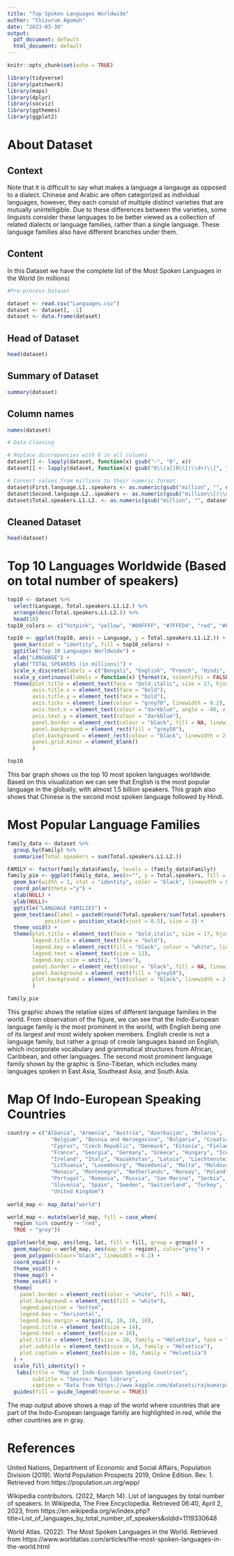 ```yaml
---
title: "Top Spoken Languages Worldwide"
author: "Chizurum Agomoh"
date: "2023-03-30"
output:
  pdf_document: default
  html_document: default
---
```


```r
knitr::opts_chunk$set(echo = TRUE)
```

```r
library(tidyverse)
library(patchwork)
library(maps)
library(dplyr)
library(socviz)
library(ggthemes)
library(ggplot2)
```

# About Dataset

## Context

Note that it is difficult to say what makes a language a langauge as opposed to a dialect. Chinese and Arabic are often categorized as individual languages, however, they each consist of multiple distinct varieties that are mutually unintelligible. Due to these differences between the varieties, some linguists consider these languages to be better viewed as a collection of related dialects or language families, rather than a single language. These language families also have different branches under them.

## Content

In this Dataset we have the complete list of the Most Spoken Languages in the World (in millions)

```r
#Pre-process Dataset

dataset <- read.csv("Languages.csv")
dataset <- dataset[, -1] 
dataset <- data.frame(dataset)
```

## Head of Dataset

```r
head(dataset)
```

## Summary of Dataset

```r
summary(dataset)
```

## Column names

```r
names(dataset)
```

```r
# Data Cleaning

# Replace discrepancies with 0 in all columns
dataset[] <- lapply(dataset, function(x) gsub("—", "0", x))
dataset[] <- lapply(dataset, function(x) gsub("0\\[a]|0\\[(\\d+)\\]", "0", x))

# Convert values from millions to their numeric format
dataset$First.language.L1..speakers <- as.numeric(gsub("million", "", dataset$First.language.L1..speakers)) * 1000000
dataset$Second.language.L2..speakers <- as.numeric(gsub("million\\[(\\d+)\\]", "", dataset$Second.language.L2..speakers)) * 1000000
dataset$Total.speakers.L1.L2. <- as.numeric(gsub("million", "", dataset$Total.speakers.L1.L2.)) * 1000000

```

## Cleaned Dataset

```r
head(dataset)
```

# Top 10 Languages Worldwide (Based on total number of speakers)

```r

top10 <- dataset %>%
  select(Language, Total.speakers.L1.L2.) %>%
  arrange(desc(Total.speakers.L1.L2.)) %>%
  head(10)
top10_colors <- c("hotpink", "yellow", "#00FFFF", "#7FFFD4", "red", "#F5F5DC", "#FFE4C4", "#000000", "green", "#0000FF")

top10 <- ggplot(top10, aes(x = Language, y = Total.speakers.L1.L2.)) +
  geom_bar(stat = "identity", fill = top10_colors) +
  ggtitle("Top 10 Languages Worldwide") +
  xlab("LANGUAGE") +
  ylab("TOTAL SPEAKERS (in millions)") +
  scale_x_discrete(labels = c("Bengali", "English", "French", "Hindi", "Chinese", "Arabic", "Portuguese", "Russian", "Spanish", "Urdu")) +
  scale_y_continuous(labels = function(x) {format(x, scientific = FALSE, big.mark = ",")}) +
  theme(plot.title = element_text(face = "bold.italic", size = 17, hjust = 1.0),
        axis.title.x = element_text(face = "bold"),
        axis.title.y = element_text(face = "bold"), 
        axis.ticks = element_line(colour = "grey70", linewidth = 0.2),
        axis.text.x = element_text(colour = "darkblue", angle = -40, vjust = -0.7),
        axis.text.y = element_text(colour = "darkblue"),
        panel.border = element_rect(colour = "black", fill = NA, linewidth = 2),
        panel.background = element_rect(fill = "grey50"),
        plot.background = element_rect(colour = "black", linewidth = 2, fill = "lightblue"),
        panel.grid.minor = element_blank()
        )

top10

```

This bar graph shows us the top 10 most spoken languages worldwide. Based on this visualization we can see that English is the most popular language in the globally, with almost 1.5 billion speakers. This graph also shows that Chinese is the second most spoken language followed by Hindi.

# Most Popular Language Families

```r
family_data <- dataset %>%
  group_by(Family) %>%
  summarise(Total.speakers = sum(Total.speakers.L1.L2.)) 

FAMILY <- factor(family_data$Family, levels = (family_data$Family))
family_pie <- ggplot(family_data, aes(x="", y = Total.speakers, fill = FAMILY)) + 
  geom_bar(width = 1, stat = "identity", color = "black", linewidth = 0.25) + 
  coord_polar(theta ="y") +
  xlab(NULL) + 
  ylab(NULL)+
  ggtitle("LANGUAGE FAMILIES") +
  geom_text(aes(label = paste0(round(Total.speakers/sum(Total.speakers)*100), "%")), 
            position = position_stack(vjust = 0.5), size = 3) +
  theme_void() +
  theme(plot.title = element_text(face = "bold.italic", size = 17, hjust = 0.5),
        legend.title = element_text(face = "bold"),
        legend.key = element_rect(fill = "black", colour = "white", linewidth = 0.2),
        legend.text = element_text(size = 12),
        legend.key.size = unit(2, "lines"),
        panel.border = element_rect(colour = "black", fill = NA, linewidth = 2),
        panel.background = element_rect(fill = "grey50"),
        plot.background = element_rect(colour = "black", linewidth = 2, fill = "lightblue"),
        )

family_pie

```

This graphic shows the relative sizes of different language families in the world. From observation of the figure, we can see that the Indo-European language family is the most prominent in the world, with English being one of its largest and most widely spoken members. English creole is not a language family, but rather a group of creole languages based on English, which incorporate vocabulary and grammatical structures from African, Caribbean, and other languages. The second most prominent language family shown by the graphic is Sino-Tibetan, which includes many languages spoken in East Asia, Southeast Asia, and South Asia.

# Map Of Indo-European Speaking Countries
```r

country = c("Albania", "Armenia", "Austria", "Azerbaijan", "Belarus", 
              "Belgium", "Bosnia and Herzegovina", "Bulgaria", "Croatia", 
              "Cyprus", "Czech Republic", "Denmark", "Estonia", "Finland", 
              "France", "Georgia", "Germany", "Greece", "Hungary", "Iceland", 
              "Ireland", "Italy", "Kazakhstan", "Latvia", "Liechtenstein", 
              "Lithuania", "Luxembourg", "Macedonia", "Malta", "Moldova", 
              "Monaco", "Montenegro", "Netherlands", "Norway", "Poland", 
              "Portugal", "Romania", "Russia", "San Marino", "Serbia", "Slovakia", 
              "Slovenia", "Spain", "Sweden", "Switzerland", "Turkey", "Ukraine", 
              "United Kingdom")
          
world_map <- map_data("world")

world_map <- mutate(world_map, fill = case_when(
  region %in% country ~ "red", 
  TRUE ~ "grey"))

ggplot(world_map, aes(long, lat, fill = fill, group = group)) +
  geom_map(map = world_map, aes(map_id = region), color="grey") +
  geom_polygon(colour="black", linewidth = 0.1) +
  coord_equal() +
  theme_void() +
  theme_map() +
  theme_void() +
  theme(
    panel.border = element_rect(color = "white", fill = NA),
    plot.background = element_rect(fill = "white"),
    legend.position = "bottom",
    legend.box = "horizontal",
    legend.box.margin = margin(10, 10, 10, 10),
    legend.title = element_text(size = 14),
    legend.text = element_text(size = 10),
    plot.title = element_text(size = 20, family = "Helvetica", face = "bold"),
    plot.subtitle = element_text(size = 14, family = "Helvetica"),
    plot.caption = element_text(size = 10, family = "Helvetica")
  ) +
  scale_fill_identity() +
   labs(title = "Map of Indo-European Speaking Countries", 
        subtitle = "Source: Maps library",
        caption = "Data from https://www.kaggle.com/datasets/rajkumarpandey02/list-of-languages-by-total-number-of-speakers") +
  guides(fill = guide_legend(reverse = TRUE))


```
The map output above shows a map of the world where countries that are part of the Indo-European language family are highlighted in red, while the other countries are in gray.


# References

United Nations, Department of Economic and Social Affairs, Population Division (2019). World Population Prospects 2019, Online Edition. Rev. 1. Retrieved from https://population.un.org/wpp/

Wikipedia contributors. (2022, March 14). List of languages by total number of speakers. In Wikipedia, The Free Encyclopedia. Retrieved 06:40, April 2, 2023, from https://en.wikipedia.org/w/index.php?title=List_of_languages_by_total_number_of_speakers&oldid=1119330648

World Atlas. (2022). The Most Spoken Languages in the World. Retrieved from https://www.worldatlas.com/articles/the-most-spoken-languages-in-the-world.html



